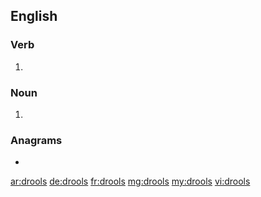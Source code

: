 ==English==

===Verb===
{{head|en|verb form}}

# {{en-third-person singular of|drool}}

===Noun===
{{head|en|noun plural form}}
# {{plural of|drool|lang=en}}

===Anagrams===
* {{l|en|dolors}}

[[ar:drools]]
[[de:drools]]
[[fr:drools]]
[[mg:drools]]
[[my:drools]]
[[vi:drools]]